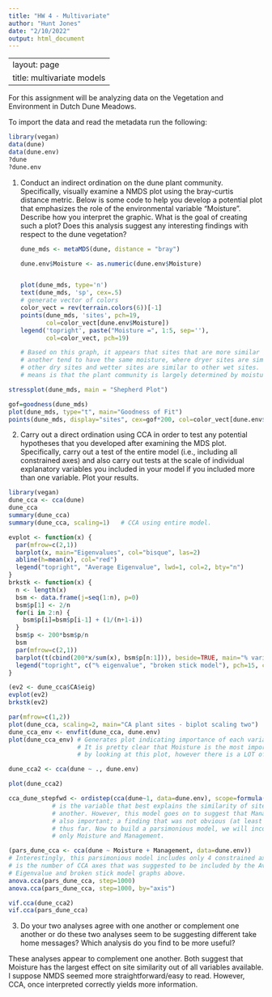 ```yaml
---
title: "HW 4 - Multivariate"
author: "Hunt Jones"
date: "2/10/2022"
output: html_document
---
```

---
layout: page
title: multivariate models
---

For this assignment will be analyzing data on the Vegetation
and Environment in Dutch Dune Meadows.

To import the data and read the metadata run the following:

```r
library(vegan)
data(dune)
data(dune.env)
?dune
?dune.env
```

1. Conduct an indirect ordination on the dune plant community. Specifically,
visually examine a NMDS plot using the bray-curtis distance metric. Below is 
some code to help you develop a potential plot that emphasizes the role of the
environmental variable "Moisture". Describe how you interpret the
graphic. What is the goal of creating such a plot? Does this analysis suggest
any interesting findings with respect to the dune vegetation?

    ```r
    dune_mds <- metaMDS(dune, distance = "bray")
    
    dune.env$Moisture <- as.numeric(dune.env$Moisture)
    
    
    plot(dune_mds, type='n')
    text(dune_mds, 'sp', cex=.5)
    # generate vector of colors 
    color_vect = rev(terrain.colors(6))[-1]
    points(dune_mds, 'sites', pch=19, 
           col=color_vect[dune.env$Moisture])
    legend('topright', paste("Moisture =", 1:5, sep=''), 
           col=color_vect, pch=19)
    
    # Based on this graph, it appears that sites that are more similar to one 
    # another tend to have the same moisture, where dryer sites are similar to 
    # other dry sites and wetter sites are similar to other wet sites. What this
    # means is that the plant community is largely determined by moisture.
    ```
    
    
```r

stressplot(dune_mds, main = "Shepherd Plot")

gof=goodness(dune_mds)
plot(dune_mds, type="t", main="Goodness of Fit")
points(dune_mds, display="sites", cex=gof*200, col=color_vect[dune.env$Moisture])
```

2. Carry out a direct ordination using CCA in order to test any potential 
hypotheses that you developed after examining the MDS plot. Specifically,
carry out a test of the entire model (i.e., including all constrained axes)
and also carry out tests at the scale of individual explanatory variables
you included in your model if you included more than one variable. Plot your 
results.

```r
library(vegan)
dune_cca <- cca(dune)
dune_cca
summary(dune_cca)
summary(dune_cca, scaling=1)   # CCA using entire model.
```

```r
evplot <- function(x) {
  par(mfrow=c(2,1))
  barplot(x, main="Eigenvalues", col="bisque", las=2)
  abline(h=mean(x), col="red")
  legend("topright", "Average Eigenvalue", lwd=1, col=2, bty="n")
}
brkstk <- function(x) {
  n <- length(x)
  bsm <- data.frame(j=seq(1:n), p=0)
  bsm$p[1] <- 2/n
  for(i in 2:n) {
    bsm$p[i]=bsm$p[i-1] + (1/(n+1-i))
  }
  bsm$p <- 200*bsm$p/n
  bsm
  par(mfrow=c(2,1))
  barplot(t(cbind(200*x/sum(x), bsm$p[n:1])), beside=TRUE, main="% variance", col=c("bisque",2), las=2)
  legend("topright", c("% eigenvalue", "broken stick model"), pch=15, col=c("bisque", 2), bty="n")
}

```

```r
(ev2 <- dune_cca$CA$eig)
evplot(ev2)
brkstk(ev2)
```

```r
par(mfrow=c(1,2))
plot(dune_cca, scaling=2, main="CA plant sites - biplot scaling two")
dune_cca_env <- envfit(dune_cca, dune.env)
plot(dune_cca_env) # Generates plot indicating importance of each variable.
                   # It is pretty clear that Moisture is the most important
                   # by looking at this plot, however there is a LOT of noise.
```

```r
dune_cca2 <- cca(dune ~ ., dune.env)

plot(dune_cca2)

cca_dune_stepfwd <- ordistep(cca(dune~1, data=dune.env), scope=formula(dune_cca2), directions="forward", pstep=1000) # This cca model indicates, similar to the above, that moisture
            # is the variable that best explains the similarity of sites to one
            # another. However, this model goes on to suggest that Management is
            # also important; a finding that was not obvious (at least to myself)
            # thus far. Now to build a parsimonious model, we will incorporate
            # only Moisture and Management.

```

```r
(pars_dune_cca <- cca(dune ~ Moisture + Management, data=dune.env))
# Interestingly, this parsimonious model includes only 4 constrained axes, which
# is the number of CCA axes that was suggested to be included by the Average
# Eigenvalue and broken stick model graphs above.
anova.cca(pars_dune_cca, step=1000)
anova.cca(pars_dune_cca, step=1000, by="axis")

vif.cca(dune_cca2)
vif.cca(pars_dune_cca)
```


3. Do your two analyses agree with one another or complement one another or do
these two analyses seem to be suggesting different take home messages? Which
analysis do you find to be more useful?

These analyses appear to complement one another. Both suggest that Moisture has
the largest effect on site similarity out of all variables available. I suppose
NMDS seemed more straightforward/easy to read. However, CCA, once interpreted
correctly yields more information.
